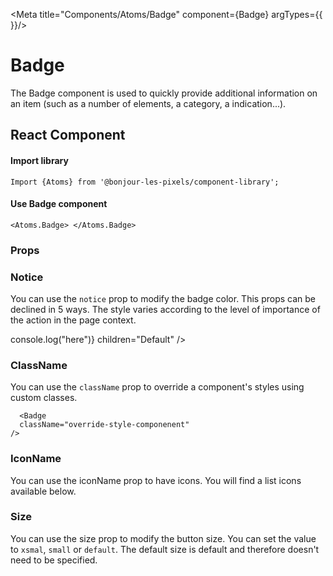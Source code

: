 
<Meta 
  title="Components/Atoms/Badge" 
  component={Badge}
  argTypes={{
  }}/>

# Badge

The Badge component is used to quickly provide additional information on an item (such as a number of elements, a category, a indication...).

## React Component

#### Import library

```
Import {Atoms} from '@bonjour-les-pixels/component-library';
```

#### Use Badge component

```
<Atoms.Badge> </Atoms.Badge>
```

<Canvas>
  <Badge
    children="badge"
    notice="info"
  />
</Canvas>

### Props

<ArgsTable story="." />

### Notice

You can use the `notice` prop to modify the badge color. This props can be declined in 5 ways. The style varies according to the level of importance of the action in the page context.

<Canvas>
    <Badge
      handleClick={() => console.log("here")}
      children="Default"
    />
    <Badge
      notice="success"
      children="success"
    />
    <Badge
      notice="info"
      children="info"
    />
    <Badge
      notice="error"
      children="error"
    />
    <Badge
      notice="warning"
      children="warning"
    />
</Canvas>

### ClassName

You can use the `className` prop to override a component's styles using custom classes.

```
  <Badge
  className="override-style-componenent"
/>
```

### IconName

You can use the iconName prop to have icons. You will find a list icons available below. 

<Canvas>
  <Badge
    notice="success"
    iconName="circle-exclamation"
    children="button"
  />
</Canvas>

### Size

You can use the size prop to modify the button size. You can set the value to `xsmal`, `small` or `default`. 
The default size is default and therefore doesn't need to be specified.

<Canvas>
  <Badge
      size="xsmall"
      children="Xsmall"
      notice="info"
    />
  <Badge
      size="small"
      children="Small"
      notice="info"
    />
  <Badge
      size="default"
      children="Default"
      notice="info"
    />
  <Badge
      size="medium"
      children="Medium"
      notice="info"
    />
</Canvas>